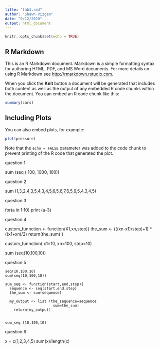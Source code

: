 ```yaml
---
title: "lab1.rmd"
author: "Shawn Vizgan"
date: "9/12/2020"
output: html_document
---
```


```r
knitr::opts_chunk$set(echo = TRUE)
```

## R Markdown

This is an R Markdown document. Markdown is a simple formatting syntax for authoring HTML, PDF, and MS Word documents. For more details on using R Markdown see <http://rmarkdown.rstudio.com>.

When you click the **Knit** button a document will be generated that includes both content as well as the output of any embedded R code chunks within the document. You can embed an R code chunk like this:

```r
summary(cars)
```

## Including Plots

You can also embed plots, for example:

```r
plot(pressure)
```

Note that the `echo = FALSE` parameter was added to the code chunk to prevent printing of the R code that generated the plot.

question 1

sum (seq ( 100, 1000, 100))

question 2 

sum (1,3,2,4,3,5,4,3,4,5,6,5,6,7,6,5,6,5,4,3,4,5)

question 3

for(a in 1:10)
  print (a-3)

question 4

custom_funnction <- function(X1,xn,step){
  the_sum <- (((xn-x1)/step)+1) * ((x1+xn)/2)
  return(the_sum)
}   

custom_funnction( x1=10, xn=100, step=10)

sum (seq(10,100,10))



question 5

```
seq(10,100,10)
sum(seq(10,100,10))

sum_seq <- function(start,end,step){
  sequence <- seq(start,end,step)
  the_sum <- sum(sequence)
  
  my_output <- list (the_sequence=sequence
                      sum=the_sum)
    return(my_output)


sum_seq (10,100,10)
```

question 6 

x = c(1,2,3,4,5)
sum(x)/length(x)
